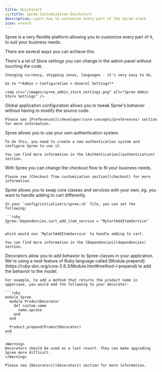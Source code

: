 ```yaml
---
title: Quickstart
og:title: Spree Customization Quickstart
description: Learn how to customize every part of the Spree stack
icon: wrench
---
```


Spree is a very flexible platform allowing you to customize every part of it, to suit your business needs.

There are several ways you can achieve this:

<AccordionGroup>
  <Accordion title="Store settings">
    There's a lot of Store settings you can change in the admin panel without touching the code.

    Changing currency, shipping zones, languages - it's very easy to do.

    Go to **Admin > Configuration > General Settings**

    <img src="/images/spree_admin_store_settings.png" alt="Spree Admin Store Settings" />
  </Accordion>

  <Accordion title="Configuration">
    Global application configuration allows you to tweak Spree's behavior without having to modify the source code.

    Please see [Preferences](/developer/core-concepts/preferences) section for more information.
  </Accordion>

  <Accordion title="Authentication">
    Spree allows you to use your own authentication system.

    To do this, you need to create a new authentication system and configure Spree to use it.

    You can find more information in the [Authentication](authentication) section.
  </Accordion>

  <Accordion title="Checkout flow">
    With Spree you can change the checkout flow to fit your business needs.

    Please see [Checkout flow customization section](checkout) for more information.
  </Accordion>

  <Accordion title="Dependencies">
    Spree allows you to swap core classes and services with your own, eg. you want to handle adding to cart differently.

    In your `config/initializers/spree.rb` file, you can set the following:

    ```ruby
    Spree::Dependencies.cart_add_item_service = "MyCartAddItemService"
    ```

    which would use `MyCartAddItemService` to handle adding to cart.

    You can find more information in the [Dependencies](dependencies) section.
  </Accordion>

  <Accordion title="Decorators">
     Decorators allow you to add behavior to Spree classes in your application. We're using a neat feature of Ruby language called [Module.prepend](https://ruby-doc.org/core-2.6.3/Module.html#method-i-prepend) to add the behavior to the model.

    For example, to add a method that returns the product name in uppercase, you would add the following to your decorator:

    ```ruby
    module Spree
      module ProductDecorator
        def custom_name
          name.upcase
        end
      end

      Product.prepend(ProductDecorator)
    end
    ```

    <Warning>
    Decorators should be used as a last resort. They can make upgrading Spree more difficult.
    </Warning>

    Please see [Decorators](decorators) section for more information.
  </Accordion>
</AccordionGroup>
